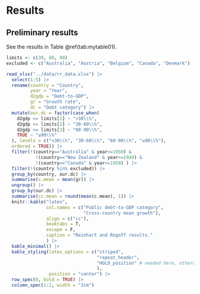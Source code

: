 \clearpage

# Results {#results}



## Preliminary results

See the results in Table \@ref(tab:mytable01).

```r
limits <- c(30, 60, 90)
excluded <- c("Australia", "Austria", "Belgium", "Canada", "Denmark")

read_xlsx("../data/rr_data.xlsx") |>
  select(1:5) |>
  rename(country = "Country",
         year = "Year",
         d2gdp = "Debt-to-GDP",
         gr = "Growth rate",
         dc = "Debt category") |>
  mutate(our.dc = factor(case_when(
    d2gdp <= limits[1] ~ "<30\\%",
    d2gdp <= limits[2] ~ "30-60\\%",
    d2gdp <= limits[3] ~ "60-90\\%",
    TRUE ~ "≥90\\%"
  ), levels = c("<30\\%", "30-60\\%", "60-90\\%", "≥90\\%"),
  ordered = TRUE)) |>
  filter(!(country=="Australia" & year<=1950) &
           !(country=="New Zealand" & year<=1949) &
           !(country=="Canada" & year<=1950) ) |>
  filter(!(country %in% excluded)) |>
  group_by(country, our.dc) |>
  summarise(c.mean = mean(gr)) |>
  ungroup() |>
  group_by(our.dc) |>
  summarise(cc.mean = round(mean(c.mean), 1)) |>
  knitr::kable("latex",
               col.names = c("Public debt-to-GDP category",
                             "Cross-country mean growth"),
               align = c("cc"),
               booktabs = T,
               escape = F,
               caption = "Reinhart and Rogoff results."
               ) |>
  kable_minimal() |>
  kable_styling(latex_options = c("striped",
                                  "repeat_header",
                                  "HOLD_position" # needed here, otherwise above header
                                  ),
                position = "center") |>
  row_spec(0, bold = TRUE) |>
  column_spec(1:2, width = "3cm")
```

